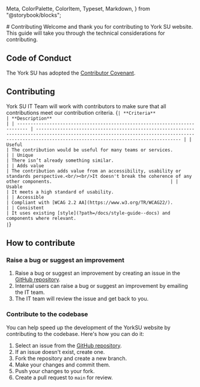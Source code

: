   Meta,
  ColorPalette,
  ColorItem,
  Typeset,
  Markdown,
} from "@storybook/blocks";

<Meta title="Intro/Contributing" />
# Contributing
Welcome and thank you for contributing to York SU website. This guide will take you through the technical considerations for contributing.

## Code of Conduct
The York SU has adopted the [Contributor Covenant](https://www.contributor-covenant.org/).
## Contributing

York SU IT Team will work with contributors to make sure that all contributions meet our contribution criteria.
<Markdown>
{`
| **Criteria**                                                               | **Description**                                                                                                                                                                                    |
| -------------------------------------------------------------------------- | -------------------------------------------------------------------------------------------------------------------------------------------------------------------------------------------------- |
| Useful                                                                     | The contribution would be useful for many teams or services.                                                                                                                                       |
| Unique                                                                     | There isn’t already something similar.                                                                                                                                                             |
| Adds value                                                                 | The contribution adds value from an accessibility, usability or standards perspective.<br/><br/>It doesn't break the coherence of any other components.                                            |
| Usable                                                                     | It meets a high standard of usability.                                                                                                                                                             |
| Accessible                                                                 | Compliant with [WCAG 2.2 AA](https://www.w3.org/TR/WCAG22/).                                                                                                                                       |
| Consistent                                                                 | It uses existing [style](?path=/docs/style-guide--docs) and components where relevant.                                                                                                                                              |
`}
</Markdown>
## How to contribute

### Raise a bug or suggest an improvement

1. Raise a bug or suggest an improvement by creating an issue in the [GitHub repository](https://github.com/YUSU-Dev/Vue-3-Components/issues).
2. Internal users can raise a bug or suggest an improvement by emailing the IT team.
3. The IT team will review the issue and get back to you.

### Contribute to the codebase

You can help speed up the development of the YorkSU website by contributing to the codebase. Here's how you can do it:
1. Select an issue from the [GitHub repository](https://github.com/YUSU-Dev/Vue-3-Components/issues).
2. If an issue doesn't exist, create one.
3. Fork the repository and create a new branch.
4. Make your changes and commit them.
5. Push your changes to your fork.
6. Create a pull request to `main` for review.

